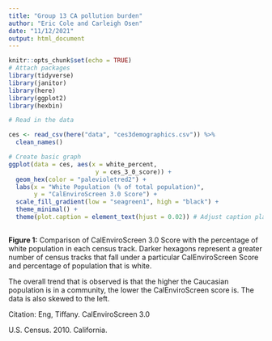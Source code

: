```yaml
---
title: "Group 13 CA pollution burden"
author: "Eric Cole and Carleigh Osen"
date: "11/12/2021"
output: html_document
---
```


```r
knitr::opts_chunk$set(echo = TRUE)
# Attach packages
library(tidyverse)
library(janitor)
library(here)
library(ggplot2)
library(hexbin)
```

```r
# Read in the data

ces <- read_csv(here("data", "ces3demographics.csv")) %>% 
  clean_names()
```

```r
# Create basic graph
ggplot(data = ces, aes(x = white_percent,
                        y = ces_3_0_score)) +
  geom_hex(color = "palevioletred2") +
  labs(x = "White Population (% of total population)",
       y = "CalEnviroScreen 3.0 Score") +
  scale_fill_gradient(low = "seagreen1", high = "black") +
  theme_minimal() +
  theme(plot.caption = element_text(hjust = 0.02)) # Adjust caption placement
  
```

**Figure 1:** Comparison of CalEnviroScreen 3.0 Score with the percentage of white population in each census track. Darker hexagons represent a greater number of census tracks that fall under a particular CalEnviroScreen Score and percentage of population that is white.

The overall trend that is observed is that the higher the Caucasian population is in a community, the lower the CalEnviroScreen score is. The data is also skewed to the left.

Citation: 
Eng, Tiffany. CalEnviroScreen 3.0

U.S. Census. 2010. California. 